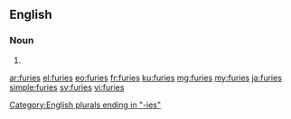 {{also|Furies}}
==English==

===Noun===
{{head|en|noun plural form}}

# {{plural of|fury|lang=en}}

[[Category:English plurals ending in "-ies"]]

[[ar:furies]]
[[el:furies]]
[[eo:furies]]
[[fr:furies]]
[[ku:furies]]
[[mg:furies]]
[[my:furies]]
[[ja:furies]]
[[simple:furies]]
[[sv:furies]]
[[vi:furies]]